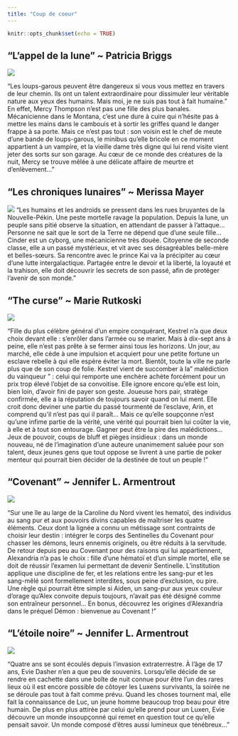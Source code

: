 ```yaml
---
title: "Coup de coeur"
---
```


```r
knitr::opts_chunk$set(echo = TRUE)
```

## "L'appel de la lune" ~ Patricia Briggs 

![](mercy-thompson.jpg)

"Les loups-garous peuvent être dangereux si vous vous mettez en travers de leur chemin. Ils ont un talent extraordinaire pour dissimuler leur véritable nature aux yeux des humains. Mais moi, je ne suis pas tout à fait humaine." En effet, Mercy Thompson n'est pas une fille des plus banales. Mécanicienne dans le Montana, c'est une dure à cuire qui n'hésite pas à mettre les mains dans le cambouis et à sortir les griffes quand le danger frappe à sa porte. Mais ce n'est pas tout : son voisin est le chef de meute d'une bande de loups-garous, le minibus qu'elle bricole en ce moment appartient à un vampire, et la vieille dame très digne qui lui rend visite vient jeter des sorts sur son garage. Au cœur de ce monde des créatures de la nuit, Mercy se trouve mêlée à une délicate affaire de meurtre et d'enlèvement..."


## "Les chroniques lunaires" ~ Merissa Mayer

![](chroniques-lunaires.jpg)
"Les humains et les androids se pressent dans les rues bruyantes de la Nouvelle-Pékin. Une peste mortelle ravage la population. Depuis la lune, un peuple sans pitié observe la situation, en attendant de passer à l’attaque… Personne ne sait que le sort de la Terre ne dépend que d’une seule fille… Cinder est un cyborg, une mécanicienne très douée. Citoyenne de seconde classe, elle a un passé mystérieux, et vit avec ses désagréables belle-mère et belles-sœurs. Sa rencontre avec le prince Kai va la précipiter au cœur d’une lutte intergalactique. Partagée entre le devoir et la liberté, la loyauté et la trahison, elle doit découvrir les secrets de son passé, afin de protéger l’avenir de son monde."

## "The curse" ~ Marie Rutkoski

![](Thecurse.jpg)

"Fille du plus célèbre général d'un empire conquérant, Kestrel n'a que deux choix devant elle : s'enrôler dans l'armée ou se marier. Mais à dix-sept ans à peine, elle n'est pas prête à se fermer ainsi tous les horizons. Un jour, au marché, elle cède à une impulsion et acquiert pour une petite fortune un esclave rebelle à qui elle espère éviter la mort. Bientôt, toute la ville ne parle plus que de son coup de folie. Kestrel vient de succomber à la " malédiction du vainqueur " : celui qui remporte une enchère achète forcément pour un prix trop élevé l'objet de sa convoitise. 
Elle ignore encore qu'elle est loin, bien loin, d'avoir fini de payer son geste. Joueuse hors pair, stratège confirmée, elle a la réputation de toujours savoir quand on lui ment. Elle croit donc deviner une partie du passé tourmenté de l'esclave, Arin, et comprend qu'il n'est pas qui il paraît... Mais ce qu'elle soupçonne n'est qu'une infime partie de la vérité, une vérité qui pourrait bien lui coûter la vie, à elle et à tout son entourage. 
Gagner peut être la pire des malédictions...
Jeux de pouvoir, coups de bluff et pièges insidieux : dans un monde nouveau, né de l'imagination d'une auteure unanimement saluée pour son talent, deux jeunes gens que tout oppose se livrent à une partie de poker menteur qui pourrait bien décider de la destinée de tout un peuple !"

## "Covenant" ~ Jennifer L. Armentrout 

![](covenant.jpg)

"Sur une île au large de la Caroline du Nord vivent les hematoï, des individus au sang pur et aux pouvoirs divins capables de maîtriser les quatre éléments. Ceux dont la lignée a connu un métissage sont contraints de choisir leur destin : intégrer le corps des Sentinelles du Covenant pour chasser les démons, leurs ennemis originels, ou être réduits à la servitude.
De retour depuis peu au Covenant pour des raisons qui lui appartiennent, Alexandria n’a pas le choix : fille d’une hématoï et d’un simple mortel, elle se doit de réussir l’examen lui permettant de devenir Sentinelle. L’institution applique une discipline de fer, et les relations entre les sang-pur et les sang-mêlé sont formellement interdites, sous peine d’exclusion, ou pire. Une règle qui pourrait être simple si Aiden, un sang-pur aux yeux couleur d’orage qu’Alex convoite depuis toujours, n’avait pas été désigné comme son entraîneur personnel...
En bonus, découvrez les origines d’Alexandria dans le préquel Démon : bienvenue au Covenant !"

## "L'étoile noire" ~ Jennifer L. Armentrout 

![](étoile-noire.jpg)

"Quatre ans se sont écoulés depuis l’invasion extraterrestre. À l’âge de 17 ans, Evie Dasher n’en a que peu de souvenirs. Lorsqu’elle décide de se rendre en cachette dans une boîte de nuit connue pour être l’un des rares lieux où il est encore possible de côtoyer les Luxens survivants, la soirée ne se déroule pas tout à fait comme prévu.
Quand les choses tournent mal, elle fait la connaissance de Luc, un jeune homme beaucoup trop beau pour être humain. De plus en plus attirée par celui qu’elle prend pour un Luxen, Evie découvre un monde insoupçonné qui remet en question tout ce qu’elle pensait savoir. Un monde composé d’êtres aussi lumineux que ténébreux…"
